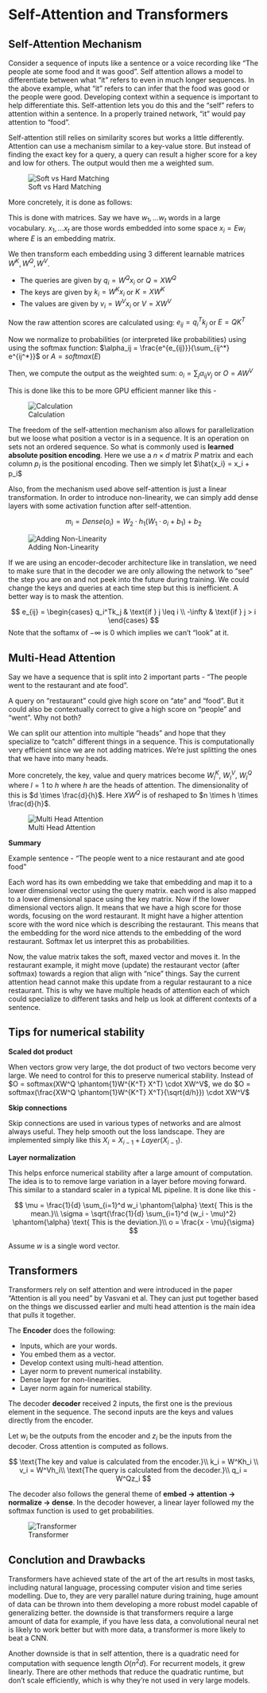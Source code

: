 # Self-Attention and Transformers

## Self-Attention Mechanism

Consider a sequence of inputs like a sentence or a voice recording like "The people ate some food and it was good". Self attention allows a model to differentiate between what "it" refers to even in much longer sequences. In the above example, what "it" refers to can infer that the food was good or the people were good. Developing context within a sequence is important to help differentiate this. Self-attention lets you do this and the "self" refers to attention within a sentence. In a properly trained network, "it" would pay attention to "food".

Self-attention still relies on similarity scores but works a little differently. Attention can use a mechanism similar to a key-value store. But instead of finding the exact key for a query, a query can result a higher score for a key and low for others. The output would then me a weighted sum.

![Soft vs Hard Matching](images/svh-matching.jpg)

More concretely, it is done as follows:

This is done with matrices. Say we have $w_1, ... w_t$ words in a large vocabulary. $x_1, ... x_t$ are those words embedded into some space $x_i = Ew_i$ where $E$ is an embedding matrix.

We then transform each embedding using 3 different learnable matrices $W^K, W^Q, W^V$.

- The queries are given by $q_i = W^Qx_i$ or $Q = XW^Q$
- The keys are given by $k_i = W^Kx_i$ or $K = XW^K$
- The values are given by $v_i = W^Vx_i$ or $V = XW^V$

Now the raw attention scores are calculated using: $e_{ij} = q_i^Tk_j$ or $E = QK^T$

Now we normalize to probabilities (or interpreted like probabilities) using using the softmax function: $\alpha_ij = \frac{e^{e_{ij}}}{\sum_{ij^*} e^{ij^*}}$ or $A = softmax(E)$

Then, we compute the output as the weighted sum: $o_i = \sum_{j} \alpha_{ij} v_j$ or $O = AW^V$

This is done like this to be more GPU efficient manner like this - 

![Calculation](images/gpu_calc.jpg)

The freedom of the self-attention mechanism also allows for parallelization but we loose what position a vector is in a sequence. It is an operation on sets not an ordered sequence. So what is commonly used is **learned absolute position encoding**. Here we use a $n \times d \text{ matrix }P$ matrix and each column $p_i$ is the positional encoding. Then we simply let $\hat{x_i} = x_i + p_i$

Also, from the mechanism used above self-attention is just a linear transformation. In order to introduce non-linearity, we can simply add dense layers with some activation function after self-attention.

$$
m_i = Dense(o_i) = W_2 \cdot h_1 (W_1 \cdot o_i + b_1) + b_2
$$

![Adding Non-Linearity](images/nonl-self-attention.jpg)

If we are using an encoder-decoder architecture like in translation, we need to make sure that in the decoder we are only allowing the network to "see" the step you are on and not peek into the future during training. We could change the keys and queries at each time step but this is inefficient. A better way is to mask the attention.


$$
e_{ij} = \begin{cases}
q_i^Tk_j & \text{if } j \leq i \\
-\infty & \text{if } j > i
\end{cases}
$$
Note that the softamx of $-\infty$ is 0 which implies we can't "look" at it.

## Multi-Head Attention

Say we have a sequence that is split into 2 important parts - "The people went to the restaurant and ate food".

A query on "restaurant" could give high score on "ate" and "food". But it could also be contextually correct to give a high score on "people" and "went". Why not both?

We can split our attention into multiple "heads" and hope that they specialize to "catch" different things in a sequence. This is computationally very efficient since we are not adding matrices. We're just splitting the ones that we have into many heads.

More concretely, the key, value and query matrices become $W^K_l$, $W^V_l$, $W^Q_l$ where $l = 1 \text{ to } h$ where $h$ are the heads of attention. The dimensionality of this is $d \times \frac{d}{h}$. Here $XW^Q$ is of reshaped to $n \times h \times \frac{d}{h}$.



![Multi Head Attention](images/multi.jpg)

**Summary**

Example sentence - "The people went to a nice restaurant and ate good food"

Each word has its own embedding we take that embedding and map it to a lower dimensional vector using the query matrix. each word is also mapped to a lower dimensional space using the key matrix. Now if the lower dimensional vectors align. It means that we have a high score for those words, focusing on the word restaurant. It might have a higher attention score with the word nice which is describing the restaurant. This means that the embedding for the word nice attends to the embedding of the word restaurant. Softmax let us interpret this as probabilities.

Now, the value matrix takes the soft, maxed vector and moves it. In the restaurant example, it might move (update) the restaurant vector (after softmax) towards a region that align with "nice" things. Say the current attention head cannot make this update from a regular restaurant to a nice restaurant. This is why we have multiple heads of attention each of which could specialize to different tasks and help us look at different contexts of a sentence.


## Tips for numerical stability

**Scaled dot product**

When vectors grow very large, the dot product of two vectors become very large. We need to control for this to preserve numerical stability. Instead of $O = softmax(XW^Q \phantom{1}W^{K^T} X^T) \cdot XW^V$, we do $O = softmax(\frac{XW^Q \phantom{1}W^{K^T} X^T}{\sqrt{d/h}}) \cdot XW^V$

**Skip connections**

Skip connections are used in various types of networks and are almost always useful. They help smooth out the loss landscape. They are implemented simply like this $X_i = X_{i-1} + Layer(X_{i-1})$.

**Layer normalization**

This helps enforce numerical stability after a large amount of computation. The idea is to to remove large variation in a layer before moving forward. This similar to a standard scaler in a typical ML pipeline. It is done like this - 

$$
\mu = \frac{1}{d} \sum_{i=1}^d w_i \phantom{\alpha} \text{ This is the mean.}\\
\sigma = \sqrt{\frac{1}{d} \sum_{i=1}^d (w_i - \mu)^2} \phantom{\alpha} \text{ This is the deviation.}\\
o = \frac{x - \mu}{\sigma} 
$$

Assume $w$ is a single word vector. 

## Transformers

Transformers rely on self attention and were introduced in the paper "Attention is all you need" by Vasvani et al. They can just put together based on the things we discussed earlier and multi head attention is the main idea that pulls it together.

The **Encoder** does the following:

- Inputs, which are your words.
- You embed them as a vector.
- Develop context using multi-head attention.
- Layer norm to prevent numerical instability.
- Dense layer for non-linearities.
- Layer norm again for numerical stability.

The decoder **decoder** received 2 inputs, the first one is the previous element in the sequence. The second inputs are the keys and values directly from the encoder.

Let $w_i$ be the outputs from the encoder and $z_i$ be the inputs from the decoder. Cross attention is computed as follows.

$$
\text{The key and value is calculated from the encoder.}\\
k_i = W^Kh_i \\
v_i = W^Vh_i\\
\text{The query is calculated from the decoder.}\\
q_i = W^Qz_i
$$

The decoder also follows the general theme of **embed -> attention -> normalize -> dense**. In the decoder however, a linear layer followed my the softmax function is used to get probabilities.

![Transformer](images/transformer.jpg)

## Conclution and Drawbacks

Transformers have achieved state of the art of the art results in most tasks, including natural language, processing computer vision and time series modelling. Due to, they are very parallel nature during training, huge amount of data can be thrown into them developing a more robust model capable of generalizing better. the downside is that transformers require a large amount of data for example, if you have less data, a convolutional neural net is likely to work better but with more data, a transformer is more likely to beat a CNN.

Another downside is that in self attention, there is a quadratic need for computation with sequence length $O(n^2 d)$. For recurrent models, it grew linearly. There are other methods that reduce the quadratic runtime, but don't scale efficiently, which is why they're not used in very large models.












